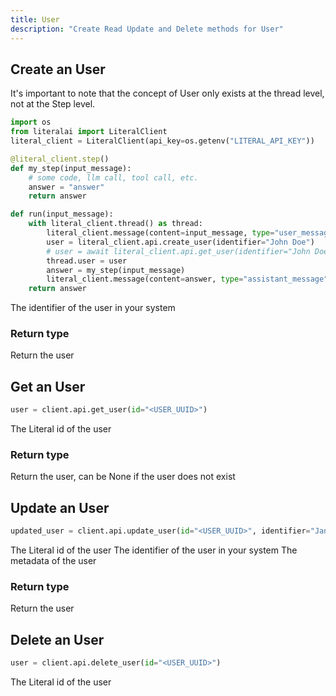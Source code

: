 ```yaml
---
title: User
description: "Create Read Update and Delete methods for User"
---
```


## Create an User

It's important to note that the concept of User only exists at the thread level, not at the Step level.


```python
import os
from literalai import LiteralClient
literal_client = LiteralClient(api_key=os.getenv("LITERAL_API_KEY"))

@literal_client.step()
def my_step(input_message):
    # some code, llm call, tool call, etc.
    answer = "answer"
    return answer

def run(input_message):
    with literal_client.thread() as thread:
        literal_client.message(content=input_message, type="user_message", name="User")
        user = literal_client.api.create_user(identifier="John Doe")
        # user = await literal_client.api.get_user(identifier="John Doe")
        thread.user = user
        answer = my_step(input_message)
        literal_client.message(content=answer, type="assistant_message", name="Assistant")
    return answer
```

<ParamField path="identifier" type="string" required>
  The identifier of the user in your system
</ParamField>

### Return type

<ResponseField name="user" type="User">
  Return the user
</ResponseField>

## Get an User

```python
user = client.api.get_user(id="<USER_UUID>")
```

<ParamField path="id" type="uuid" required>
  The Literal id of the user
</ParamField>

### Return type

<ResponseField name="user" type="User">
  Return the user, can be None if the user does not exist
</ResponseField>

## Update an User

```python
updated_user = client.api.update_user(id="<USER_UUID>", identifier="Jane Doe")
```

<ParamField path="id" type="uuid" required>
  The Literal id of the user
</ParamField>

<ParamField path="identifier" type="string">
  The identifier of the user in your system
</ParamField>

<ParamField path="metadata" type="dict">
  The metadata of the user
</ParamField>

### Return type

<ResponseField name="user" type="User">
  Return the user
</ResponseField>

## Delete an User

```python
user = client.api.delete_user(id="<USER_UUID>")
```

<ParamField path="id" type="uuid" required>
  The Literal id of the user
</ParamField>
